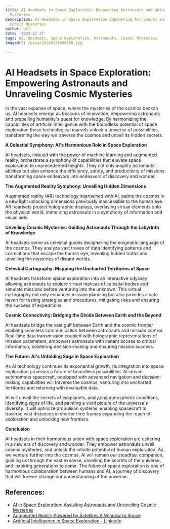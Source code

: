 ```yaml
---
title: AI Headsets in Space Exploration Empowering Astronauts and Unlocking Cosmic
  Mysteries
description: AI Headsets in Space Exploration Empowering Astronauts and Unlocking
  Cosmic Mysteries
author: Usf
date: '2023-12-27'
tags: AI, Headsets, Space Exploration, Astronauts, Cosmic Mysteries
imageUrl: /pixa/20240121050108.jpg

---
```

# AI  Headsets in Space Exploration: Empowering Astronauts and Unraveling Cosmic Mysteries

In the  vast expanse of space, where the  mysteries of the cosmos beckon us, AI  headsets emerge  as beacons of innovation, empowering astronauts and propelling humanity's quest for knowledge. By harmonizing the capabilities of artificial intelligence with the boundless potential of space exploration these technological marvels unlock a  universe of possibilities, transforming the way we  traverse the cosmos and unveil its hidden secrets.

**A Celestial Symphony: AI's Harmonious  Role in Space Exploration**

AI headsets, imbued with the power of machine learning and  augmented reality, orchestrate a symphony of capabilities that elevate space exploration to unprecedented heights.  They not only  amplify astronauts' abilities but also enhance the efficiency,  safety, and productivity of missions transforming space endeavors  into endeavors of discovery  and wonder.

**The Augmented Reality Symphony: Unveiling Hidden Dimensions**

Augmented reality (AR) technology intertwined with AI, paints the cosmos in a new light unlocking dimensions previously inaccessible to the human eye. AR headsets project holographic displays, overlaying  virtual elements onto the physical world, immersing astronauts in a  symphony of information and visual aids.

**Unveiling  Cosmic Mysteries: Guiding Astronauts  Through the Labyrinth  of Knowledge**

AI headsets serve as celestial guides deciphering the enigmatic language of the cosmos. They analyze vast troves of data identifying patterns and correlations that  escape the human eye, revealing hidden truths and unveiling the mysteries of distant worlds.

**Celestial Cartography:  Mapping the Uncharted Territories of Space**

AI headsets transform space exploration into an interactive odyssey  allowing astronauts to explore virtual replicas of celestial bodies and simulate missions before  venturing into the unknown. This virtual cartography not only enhances  mission planning but also provides a safe haven  for testing strategies and procedures,  mitigating risks and ensuring the success  of expeditions.

**Cosmic Connectivity: Bridging  the Divide  Between Earth and the Beyond**

AI headsets bridge the vast gulf between Earth and the cosmic frontier enabling seamless communication  between  astronauts  and mission control. Real-time data  transmission coupled with holographic representations of mission parameters, empowers astronauts with instant access to critical information, bolstering decision-making and ensuring mission  success.

**The Future: AI's Unfolding Saga in Space Exploration**

As AI technology continues its exponential growth, its integration into space exploration promises a future of boundless possibilities.  AI-driven autonomous spacecraft, equipped with advanced navigation and decision-making capabilities  will traverse the cosmos, venturing  into uncharted territories and returning with invaluable data.

AI will unveil the  secrets of exoplanets, analyzing atmospheric conditions,  identifying signs of life, and painting a vivid picture of the universe's diversity. It will optimize propulsion systems, enabling  spacecraft to traverse vast distances in shorter time frames  expanding  the reach  of exploration  and unlocking new frontiers.

**Conclusion**

AI headsets in  their harmonious union with space exploration  are ushering in a new era of discovery and wonder. They empower astronauts unveil cosmic mysteries, and unlock the infinite potential of human exploration.  As we venture further into the cosmos, AI will remain our steadfast companion, guiding us through the vast expanse, unveiling the secrets of the universe, and inspiring generations to come.  The future of space exploration is one of harmonious collaboration  between humans and AI, a journey  of discovery that will forever change our understanding of  the universe.

## References:
- [AI in Space Exploration: Assisting Astronauts and Unraveling Cosmic Mysteries](https://ts2.space/en/ai-in-space-exploration-assisting-astronauts-and-unraveling-cosmic-mysteries/)
- [Augmented Reality Powered by Satellites A Window to Space](https://utilitiesone.com/augmented-reality-powered-by-satellites-a-window-to-space)
- [Artificial Intelligence in Space Exploration - LinkedIn](https://www.linkedin.com/pulse/artificial-intelligence-space-exploration-blockchaincouncil)
